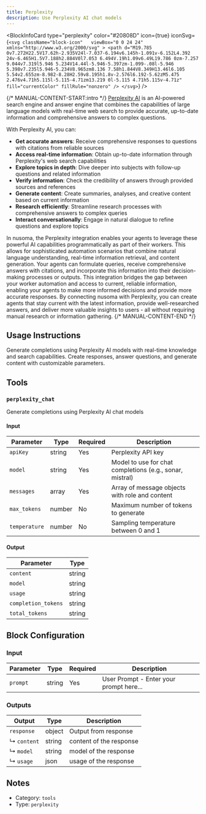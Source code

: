 ```yaml
---
title: Perplexity
description: Use Perplexity AI chat models
---
```



<BlockInfoCard
  type="perplexity"
  color="#20808D"
  icon={true}
  iconSvg={`<svg className="block-icon"   viewBox="0 0 24 24" xmlns="http://www.w3.org/2000/svg" >
      <path
        d="M19.785 0v7.272H22.5V17.62h-2.935V24l-7.037-6.194v6.145h-1.091v-6.152L4.392 24v-6.465H1.5V7.188h2.884V0l7.053 6.494V.19h1.09v6.49L19.786 0zm-7.257 9.044v7.319l5.946 5.234V14.44l-5.946-5.397zm-1.099-.08l-5.946 5.398v7.235l5.946-5.234V8.965zm8.136 7.58h1.844V8.349H13.46l6.105 5.54v2.655zm-8.982-8.28H2.59v8.195h1.8v-2.576l6.192-5.62zM5.475 2.476v4.71h5.115l-5.115-4.71zm13.219 0l-5.115 4.71h5.115v-4.71z"
        fill="currentColor"
        fillRule="nonzero"
      />
    </svg>`}
/>

{/* MANUAL-CONTENT-START:intro */}
[Perplexity AI](https://www.perplexity.ai) is an AI-powered search engine and answer engine that combines the capabilities of large language models with real-time web search to provide accurate, up-to-date information and comprehensive answers to complex questions.

With Perplexity AI, you can:

- **Get accurate answers**: Receive comprehensive responses to questions with citations from reliable sources
- **Access real-time information**: Obtain up-to-date information through Perplexity's web search capabilities
- **Explore topics in depth**: Dive deeper into subjects with follow-up questions and related information
- **Verify information**: Check the credibility of answers through provided sources and references
- **Generate content**: Create summaries, analyses, and creative content based on current information
- **Research efficiently**: Streamline research processes with comprehensive answers to complex queries
- **Interact conversationally**: Engage in natural dialogue to refine questions and explore topics

In nusoma, the Perplexity integration enables your agents to leverage these powerful AI capabilities programmatically as part of their workers. This allows for sophisticated automation scenarios that combine natural language understanding, real-time information retrieval, and content generation. Your agents can formulate queries, receive comprehensive answers with citations, and incorporate this information into their decision-making processes or outputs. This integration bridges the gap between your worker automation and access to current, reliable information, enabling your agents to make more informed decisions and provide more accurate responses. By connecting nusoma with Perplexity, you can create agents that stay current with the latest information, provide well-researched answers, and deliver more valuable insights to users - all without requiring manual research or information gathering.
{/* MANUAL-CONTENT-END */}

## Usage Instructions

Generate completions using Perplexity AI models with real-time knowledge and search capabilities. Create responses, answer questions, and generate content with customizable parameters.

## Tools

### `perplexity_chat`

Generate completions using Perplexity AI chat models

#### Input

| Parameter     | Type   | Required | Description                                                |
| ------------- | ------ | -------- | ---------------------------------------------------------- |
| `apiKey`      | string | Yes      | Perplexity API key                                         |
| `model`       | string | Yes      | Model to use for chat completions \(e.g., sonar, mistral\) |
| `messages`    | array  | Yes      | Array of message objects with role and content             |
| `max_tokens`  | number | No       | Maximum number of tokens to generate                       |
| `temperature` | number | No       | Sampling temperature between 0 and 1                       |

#### Output

| Parameter           | Type   |
| ------------------- | ------ |
| `content`           | string |
| `model`             | string |
| `usage`             | string |
| `completion_tokens` | string |
| `total_tokens`      | string |

## Block Configuration

### Input

| Parameter | Type   | Required | Description                             |
| --------- | ------ | -------- | --------------------------------------- |
| `prompt`  | string | Yes      | User Prompt - Enter your prompt here... |

### Outputs

| Output      | Type   | Description             |
| ----------- | ------ | ----------------------- |
| `response`  | object | Output from response    |
| ↳ `content` | string | content of the response |
| ↳ `model`   | string | model of the response   |
| ↳ `usage`   | json   | usage of the response   |

## Notes

- Category: `tools`
- Type: `perplexity`
